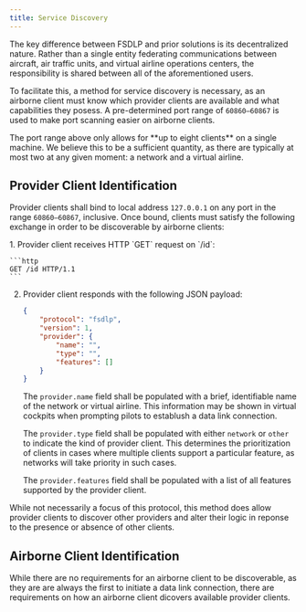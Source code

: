 ```yaml
---
title: Service Discovery
---
```




The key difference between FSDLP and prior solutions is its decentralized nature. Rather than a single entity federating communications between aircraft, air traffic units, and virtual airline operations centers, the responsibility is shared between all of the aforementioned users.

To facilitate this, a method for service discovery is necessary, as an airborne client must know which provider clients are available and what capabilities they posess. A pre-determined port range of `60860—60867` is used to make port scanning easier on airborne clients.

<Aside type="caution">
    The port range above only allows for **up to eight clients** on a single machine. We believe this to be a sufficient quantity, as there are typically at most two at any given moment: a network and a virtual airline.
</Aside>


## Provider Client Identification

Provider clients shall bind to local address `127.0.0.1` on any port in the range `60860—60867`, inclusive. Once bound, clients must satisfy the following exchange in order to be discoverable by airborne clients:

<Steps>
1. Provider client receives HTTP `GET` request on `/id`:

    ```http
    GET /id HTTP/1.1
    ```

2. Provider client responds with the following JSON payload:

    ```json """" "[]"
    {
        "protocol": "fsdlp",
        "version": 1,
        "provider": {
            "name": "",
            "type": "",
            "features": []
        }
    }
    ```

    The `provider.name` field shall be populated with a brief, identifiable name of the network or virtual airline. This information may be shown in virtual cockpits when prompting pilots to establush a data link connection.

    The `provider.type` field shall be populated with either `network` or `other` to indicate the kind of provider client. This determines the prioritization of clients in cases where multiple clients support a particular feature, as networks will take priority in such cases.

    The `provider.features` field shall be populated with a list of all features supported by the provider client.
</Steps>

<Aside>
    While not necessarily a focus of this protocol, this method does allow provider clients to discover other providers and alter their logic in reponse to the presence or absence of other clients.
</Aside>


## Airborne Client Identification

While there are no requirements for an airborne client to be discoverable, as they are are always the first to initiate a data link connection, there are requirements on how an airborne client dicovers available provider clients.
